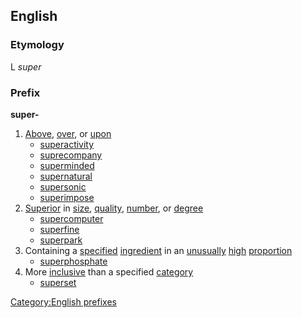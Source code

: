 ==English==
===Etymology===

L ''super''

===Prefix===
'''super-'''
#[[Above]], [[over]], or [[upon]]
#* [[superactivity]]
#* [[suprecompany]]
#* [[superminded]]
#* [[supernatural]]
#* [[supersonic]]
#* [[superimpose]]
#[[Superior]] in [[size]], [[quality]], [[number]], or [[degree]]
#* [[supercomputer]]
#* [[superfine]]
#* [[superpark]]
#Containing a [[specified]] [[ingredient]] in an [[unusually]] [[high]] [[proportion]]
#* [[superphosphate]]
#More [[inclusive]] than a specified [[category]]
#* [[superset]]

[[Category:English prefixes]]